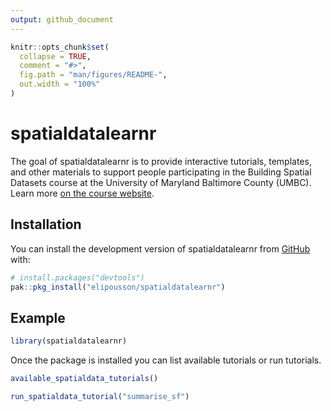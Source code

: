 ```yaml
---
output: github_document
---
```


<!-- README.md is generated from README.Rmd. Please edit that file -->

```r
knitr::opts_chunk$set(
  collapse = TRUE,
  comment = "#>",
  fig.path = "man/figures/README-",
  out.width = "100%"
)
```

# spatialdatalearnr

<!-- badges: start -->
<!-- badges: end -->

The goal of spatialdatalearnr is to provide interactive tutorials, templates, and other materials to support people participating in the Building Spatial Datasets course at the University of Maryland Baltimore County (UMBC). Learn more [on the course website](https://elipousson.github.io/bldgspatialdata).

## Installation

You can install the development version of spatialdatalearnr from [GitHub](https://github.com/) with:

``` r
# install.packages("devtools")
pak::pkg_install("elipousson/spatialdatalearnr")
```

## Example

```r
library(spatialdatalearnr)
```

Once the package is installed you can list available tutorials or run tutorials.

```r
available_spatialdata_tutorials()
```

```r
run_spatialdata_tutorial("summarise_sf")
```
